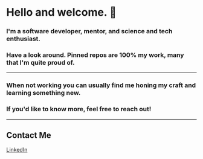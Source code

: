 # Hello and welcome. 👋

### I'm a software developer, mentor, and science and tech enthusiast.

 <!-- and life long learner interested in the power of technology to improve human life. 🌱 -->

### Have a look around. Pinned repos are 100% my work, many that I'm quite proud of.

---

<!--
## Technologies
<p>
  <img alt="TypeScript" src="https://img.shields.io/badge/-TypeScript-05122A?style=flat&logo=typescript" height="25"/>
  <img alt="JavaScript" src="https://img.shields.io/badge/-JavaScript-05122A?style=flat&logo=javascript" height="25"/>
  <img alt="Python" src="https://img.shields.io/badge/-Python-05122A?style=flat&logo=python" height="25"/>
  <img alt="React" src="https://img.shields.io/badge/-React-05122A?style=flat&logo=react" height="25" />
  <img alt="Redux" src="https://img.shields.io/badge/-Redux-05122A?style=flat&logo=redux&logoColor=a073d4" height="25" />
  <img alt="Node" src="https://img.shields.io/badge/-Node-05122A?style=flat&logo=node.js" height="25" />
  <img alt="Express" src="https://img.shields.io/badge/-Express-05122A?style=flat&logo=express" height="25" />
  <img alt="Flask" src="https://img.shields.io/badge/-Flask-05122A?style=flat&logo=flask" height="25" />
  <img alt="Django" src="https://img.shields.io/badge/-Django-05122A?style=flat&logo=django&logoColor=44B78B" height="25" />
  <img alt="HTML" src="https://img.shields.io/badge/-HTML-05122A?style=flat&logo=html5" height="25" />
  <img alt="CSS" src="https://img.shields.io/badge/-CSS-05122A?style=flat&logo=css3&logoColor=3b8bff" height="25" />
  <img alt="PostgreSQL" src="https://img.shields.io/badge/-PostgreSQL-05122A?style=flat&logo=postgresql&logoColor=69bcff" height="25" />
  <img alt="MongoDB" src="https://img.shields.io/badge/-MongoDB-05122A?style=flat&logo=mongodb" height="25" />
  <img alt="Redis" src="https://img.shields.io/badge/-Redis-05122A?style=flat&logo=redis" height="25" />
  <img alt="AWS" src="https://img.shields.io/badge/-AWS-05122A?style=flat&logo=amazonaws&logoColor=yellow" height="25" />
  <img alt="Docker" src="https://img.shields.io/badge/-Docker-05122A?style=flat&logo=docker" height="25" />
  <img alt="Heroku" src="https://img.shields.io/badge/-Heroku-05122A?style=flat&logo=heroku&logoColor=a073d4" height="25" />
  <img alt="GraphQL" src="https://img.shields.io/badge/-GraphQL-05122A?style=flat&logo=graphql&logoColor=e01897" height="25" />
  <img alt="WebSockets" src="https://img.shields.io/badge/-WebSockets-05122A?style=flat&logo=wechat&logoColor=yellow" height="25" />
  <img alt="JWT" src="https://img.shields.io/badge/-JWT-05122A?style=flat&logo=jsonwebtokens&logoColor=31f2e6" height="25" />
  <img alt="Chrome DevTools" src="https://img.shields.io/badge/-DevTools-05122A?style=flat&logo=googlechrome&logoColor=ffce44" height="25" />
  <img alt="Jest" src="https://img.shields.io/badge/-Jest-05122A?style=flat&logo=jest" height="25" />
  <img alt="Mocha" src="https://img.shields.io/badge/-Mocha-05122A?style=flat&logo=mocha" height="25" />
  <img alt="Chai" src="https://img.shields.io/badge/-Chai-05122A?style=flat&logo=chai&logoColor=e1130c" height="25" />
  <img alt="Git" src="https://img.shields.io/badge/-Git-05122A?style=flat&logo=git" height="25" />
  <img alt="UNIX" src="https://img.shields.io/badge/-Unix-05122A?style=flat&logo=gnometerminal" height="25" />
  <img alt="Jira" src="https://img.shields.io/badge/-Jira-05122A?style=flat&logo=jira&logoColor=4f9bff" height="25" />
</p>
-->
### When not working you can usually find me honing my craft and learning something new.

### If you'd like to know more, feel free to reach out!

---

## Contact Me
[LinkedIn](https://www.linkedin.com/in/michaelsolorio/)

<!--

### Hi there 👋

**msolorio/msolorio** is a ✨ _special_ ✨ repository because its `README.md` (this file) appears on your GitHub profile.

Here are some ideas to get you started:

- 🔭 I’m currently working on ...
- 🌱 I’m currently learning ...
- 👯 I’m looking to collaborate on ...
- 🤔 I’m looking for help with ...
- 💬 Ask me about ...
- 📫 How to reach me: ...
- 😄 Pronouns: ...
- ⚡ Fun fact: ...
-->
